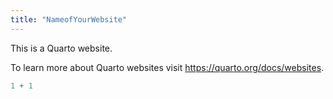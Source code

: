 ```yaml
---
title: "NameofYourWebsite"
---
```


This is a Quarto website.

To learn more about Quarto websites visit <https://quarto.org/docs/websites>.

```r
1 + 1
```
